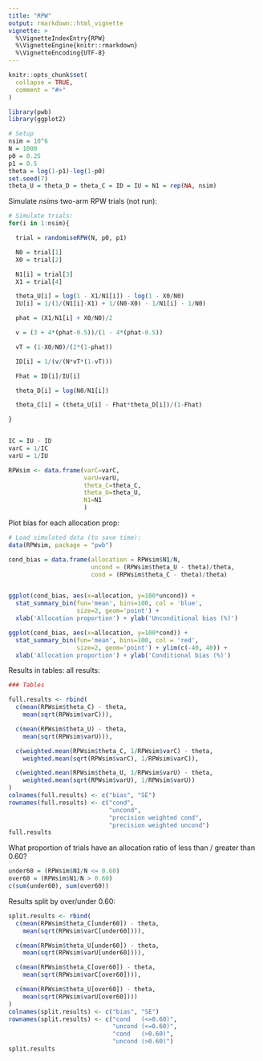 ```yaml
---
title: "RPW"
output: rmarkdown::html_vignette
vignette: >
  %\VignetteIndexEntry{RPW}
  %\VignetteEngine{knitr::rmarkdown}
  %\VignetteEncoding{UTF-8}
---
```


```r
knitr::opts_chunk$set(
  collapse = TRUE,
  comment = "#>"
)
```

```r
library(pwb)
library(ggplot2)
```

```r
# Setup
nsim = 10^6
N = 1000
p0 = 0.25
p1 = 0.5
theta = log(1-p1)-log(1-p0)
set.seed(7)
theta_U = theta_D = theta_C = ID = IU = N1 = rep(NA, nsim)
```


Simulate _nsims_ two-arm RPW trials (not run):
```r
# Simulate trials:
for(i in 1:nsim){

  trial = randomiseRPW(N, p0, p1)

  N0 = trial[1]
  X0 = trial[2]

  N1[i] = trial[3]
  X1 = trial[4]

  theta_U[i] = log(1 - X1/N1[i]) - log(1 - X0/N0)
  IU[i] = 1/(1/(N1[i]-X1) + 1/(N0-X0) - 1/N1[i] - 1/N0)

  phat = (X1/N1[i] + X0/N0)/2

  v = (3 + 4*(phat-0.5))/(1 - 4*(phat-0.5))

  vT = (1-X0/N0)/(2*(1-phat))

  ID[i] = 1/(v/(N*vT*(1-vT)))

  Fhat = ID[i]/IU[i]

  theta_D[i] = log(N0/N1[i])

  theta_C[i] = (theta_U[i] - Fhat*theta_D[i])/(1-Fhat)

}


IC = IU - ID
varC = 1/IC
varU = 1/IU

RPWsim <- data.frame(varC=varC,
                     varU=varU,
                     theta_C=theta_C,
                     theta_U=theta_U,
                     N1=N1
                     )
```



Plot bias for each allocation prop:

```r
# Load simulated data (to save time):
data(RPWsim, package = "pwb")

cond_bias = data.frame(allocation = RPWsim$N1/N,
                       uncond = (RPWsim$theta_U - theta)/theta,
                       cond = (RPWsim$theta_C - theta)/theta)


ggplot(cond_bias, aes(x=allocation, y=100*uncond)) +
  stat_summary_bin(fun='mean', bins=100, col = 'blue',
                   size=2, geom='point') +
  xlab('Allocation proportion') + ylab('Unconditional bias (%)')

ggplot(cond_bias, aes(x=allocation, y=100*cond)) +
  stat_summary_bin(fun='mean', bins=100, col = 'red',
                   size=2, geom='point') + ylim(c(-40, 40)) +
  xlab('Allocation proportion') + ylab('Conditional bias (%)')

```


Results in tables: all results:

```r

### Tables

full.results <- rbind(
  c(mean(RPWsim$theta_C) - theta,
    mean(sqrt(RPWsim$varC))),

  c(mean(RPWsim$theta_U) - theta,
    mean(sqrt(RPWsim$varU))),

  c(weighted.mean(RPWsim$theta_C, 1/RPWsim$varC) - theta,
    weighted.mean(sqrt(RPWsim$varC), 1/RPWsim$varC)),

  c(weighted.mean(RPWsim$theta_U, 1/RPWsim$varU) - theta,
    weighted.mean(sqrt(RPWsim$varU), 1/RPWsim$varU))
)
colnames(full.results) <- c("bias", "SE")
rownames(full.results) <- c("cond",
                            "uncond",
                            "precision weighted cond",
                            "precision weighted uncond")
full.results
```


What proportion of trials have an allocation ratio of less than / greater than 0.60?
```r
under60 = (RPWsim$N1/N <= 0.60)
over60 = (RPWsim$N1/N > 0.60)
c(sum(under60), sum(over60))
```

Results split by over/under 0.60:

```r

split.results <- rbind(
  c(mean(RPWsim$theta_C[under60]) - theta,
    mean(sqrt(RPWsim$varC[under60]))),

  c(mean(RPWsim$theta_U[under60]) - theta,
    mean(sqrt(RPWsim$varU[under60]))),

  c(mean(RPWsim$theta_C[over60]) - theta,
    mean(sqrt(RPWsim$varC[over60]))),

  c(mean(RPWsim$theta_U[over60]) - theta,
    mean(sqrt(RPWsim$varU[over60])))
)
colnames(split.results) <- c("bias", "SE")
rownames(split.results) <- c("cond   (<=0.60)",
                             "uncond (<=0.60)",
                             "cond   (>0.60)",
                             "uncond (>0.60)")
split.results


```



